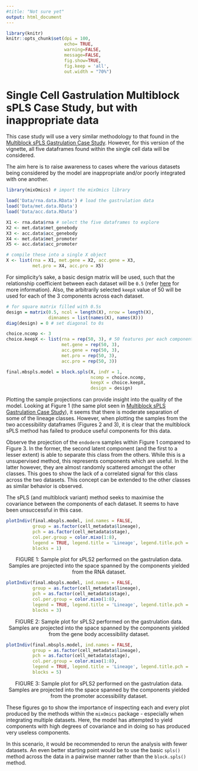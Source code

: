 ```yaml
---
#title: "Not sure yet"
output: html_document
---
```


```r
library(knitr)
knitr::opts_chunk$set(dpi = 100, 
                      echo= TRUE, 
                      warning=FALSE, 
                      message=FALSE, 
                      fig.show=TRUE, 
                      fig.keep = 'all',
                      out.width = "70%")
```

# Single Cell Gastrulation Multiblock sPLS Case Study, but with inappropriate data

This case study will use a very similar methodology to that found in the [Multiblock sPLS Gastrulation Case Study](http://mixomics.org/case-studies/multiblock-spls-gastrulation-case-study/). However, for this version of the vignette, all five dataframes found within the single cell data will be considered. 

The aim here is to raise awareness to cases where the various datasets being considered by the model are inappropriate and/or poorly integrated with one another.

``` r
library(mixOmics) # import the mixOmics library

load('Data/rna.data.RData') # load the gastrulation data
load('Data/met.data.RData')
load('Data/acc.data.RData')

X1 <- rna.data$rna # select the five dataframes to explore
X2 <- met.data$met_genebody
X3 <- acc.data$acc_genebody
X4 <- met.data$met_promoter
X5 <- acc.data$acc_promoter

# compile these into a single X object
X <- list(rna = X1, met.gene = X2, acc.gene = X3,
          met.pro = X4, acc.pro = X5)
```

For simplicity's sake, a basic design matrix will be used, such that the relationship coefficient between each dataset will be `0.5` (refer [here](http://mixomics.org/methods/n-integration-methods/) for more information). Also, the arbitrarily selected `keepX` value of 50 will be used for each of the 3 components across each dataset. 

```r
# for square matrix filled with 0.5s
design = matrix(0.5, ncol = length(X), nrow = length(X), 
                dimnames = list(names(X), names(X)))
diag(design) = 0 # set diagonal to 0s

choice.ncomp <- 3 
choice.keepX <- list(rna = rep(50, 3), # 50 features per each component 
                     met.gene = rep(50, 3), 
                     acc.gene = rep(50, 3),
                     met.pro = rep(50, 3), 
                     acc.pro = rep(50, 3))
```

``` r
final.mbspls.model = block.spls(X, indY = 1,  
                                ncomp = choice.ncomp, 
                                keepX = choice.keepX,
                                design = design)
```

Plotting the sample projections can provide insight into the quality of the model. Looking at Figure 1 (the same plot seen in [Multiblock sPLS Gastrulation Case Study](http://mixomics.org/case-studies/multiblock-spls-gastrulation-case-study/)), it seems that there is moderate separation of some of the lineage classes. However, when plotting the samples from the two accessibility dataframes (Figures 2 and 3), it is clear that the multiblock sPLS method has failed to produce useful components for this data.

Observe the projection of the `endoderm` samples within Figure 1 compared to Figure 3. In the former, the second latent component (and the first to a lesser extent) is able to separate this class from the others. While this is a unsupervised method, this represents components which are useful. In the latter however, they are almost randomly scattered amongst the other classes. This goes to show the lack of a correlated signal for this class across the two datasets. This concept can be extended to the other classes as similar behavior is observed.

The sPLS (and multiblock variant) method seeks to maximise the covariance between the components of each dataset. It seems to have been unsuccessful in this case.

``` r
plotIndiv(final.mbspls.model, ind.names = FALSE,
          group = as.factor(cell_metadata$lineage), 
          pch = as.factor(cell_metadata$stage),
          col.per.group = color.mixo(1:8), 
          legend = TRUE, legend.title = 'Lineage', legend.title.pch = 'Stage',
          blocks = 1)


```

<p style="text-align: center;">FIGURE 1: Sample plot for sPLS2 performed on the gastrulation data. Samples are projected into the space spanned by the components yielded from the RNA dataset.</p>

``` r
plotIndiv(final.mbspls.model, ind.names = FALSE,
          group = as.factor(cell_metadata$lineage), 
          pch = as.factor(cell_metadata$stage),
          col.per.group = color.mixo(1:8), 
          legend = TRUE, legend.title = 'Lineage', legend.title.pch = 'Stage',
          blocks = 3)
```

<p style="text-align: center;">FIGURE 2: Sample plot for sPLS2 performed on the gastrulation data. Samples are projected into the space spanned by the components yielded from the gene body accessibility dataset.</p>

``` r
plotIndiv(final.mbspls.model, ind.names = FALSE,
          group = as.factor(cell_metadata$lineage), 
          pch = as.factor(cell_metadata$stage),
          col.per.group = color.mixo(1:8), 
          legend = TRUE, legend.title = 'Lineage', legend.title.pch = 'Stage',
          blocks = 5)
```

<p style="text-align: center;">FIGURE 3: Sample plot for sPLS2 performed on the gastrulation data. Samples are projected into the space spanned by the components yielded from the promoter accessibility dataset.</p>

These figures go to show the importance of inspecting each and every plot produced by the methods within the `mixOmics` package - especially when integrating multiple datasets. Here, the model has attempted to yield components with high degrees of covariance and in doing so has produced very useless components.  

In this scenario, it would be recommended to rerun the analysis with fewer datasets. An even better starting point would be to use the basic `spls()` method across the data in a pairwise manner rather than the `block.spls()` method. 
